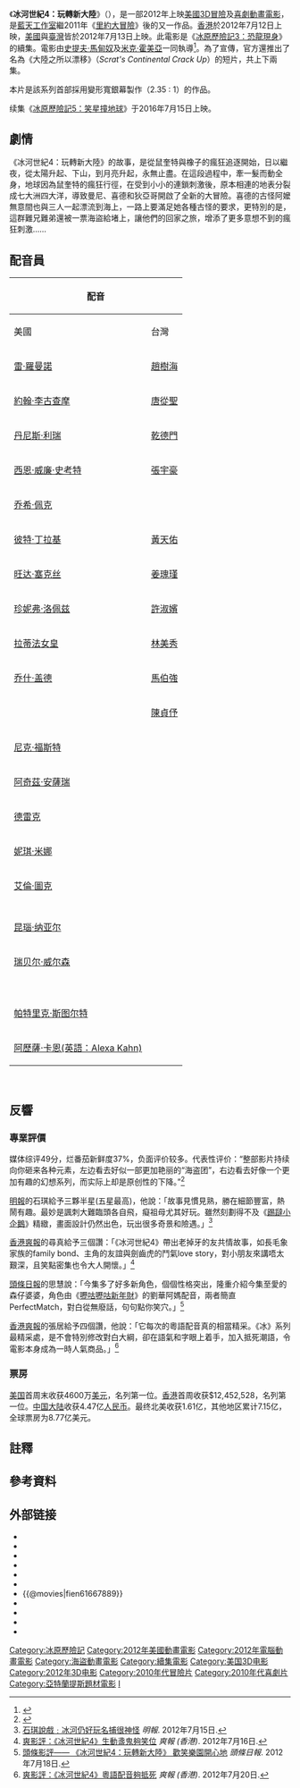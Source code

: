 {{Overlinked|time=2019-12-24T14:41:38+00:00}}
{{NoteTA
|G1=Movie
|G2=Show
|2=zh-hk:史提夫·馬甸奴;zh-cn:史蒂夫·马蒂诺;zh-tw:史帝夫·馬提諾;
|3=zh-hk:米克·霍美亞;zh-cn:麦克·特米尔;zh-tw:麥克·瑟米爾;
|4=zh-tw:蠻尼; zh-hk:文輝; zh-cn:曼尼;
|5=zh-tw:喜德; zh-hk:森仔; zh-cn:希德;
|6=zh-tw:狄亞哥; zh-hk:大阿哥; zh-cn:迪亚哥;
|7=zh-tw:伊麗; zh-hk:愛莉; zh-cn:艾丽;
|8=zh-tw:可拉鼠; zh-hk:阿鼠; zh-cn:可拉鼠;
|9=zh-tw:愛迪; zh-hk:阿弟; zh-cn:艾迪;
|10=zh-tw:鼠奎特; zh-hk:小叻; zh-cn:鼠奎特;
|11=zh-tw:鼠奎蒂; zh-hk:小叻女; zh-cn:鼠奎蒂;
|12=zh-tw:水蜜桃; zh-hk:蜜桃; zh-cn:水蜜桃
|13=zh-tw:伊森; zh-hk:伊雲; zh-cn:伊森
|14=zh-tw:路易斯; zh-hk:路易仔; zh-cn:路易斯
|15=zh-tw:葛瑞妮; zh-hk:奶奶; zh-cn:葛瑞妮
|16=zh-tw:席拉; zh-hk:舒娜; zh-cn:席拉
|17=zh-tw:史怪特; zh-hk:舍哩兔; zh-cn:史怪特
|18=zh-tw:古普塔; zh-hk:吉必達; zh-cn:古普塔
|19=zh-tw:蕾茲; zh-hk:拉斯; zh-cn:蕾茲
|20=zh-tw:塞拉斯; zh-hk:沙利士; zh-cn:塞拉斯
|21=橡子 => zh-tw:橡實; 
}}
{{Infobox Film
| name           = 冰川时代4
| original_name  = {{lang|en|''Ice Age: Continental Drift''}}
| image          = 冰河世紀4.jpg
| caption        = 電影海报
| director       = [[w:en:Steve_Martino|史提夫·馬甸奴]]<br />[[w:en:Mike_Thurmeier|米克·霍美亞]]
| producer       = [[w:en:Lori_Forte|Lori Forte]]<br />[[w:en:John_C._Donkin|John C. Donkin]]
| writer         =
| screenplay     = [[w:en:Michael_Berg|Michael Berg]]<br />[[w:en:Jason_Fuchs|Jason Fuchs]] 
| starring       = [[雷·羅曼諾|雷·羅曼諾]]<br />[[皇后·拉蒂法|皇后·拉蒂法]]<br />[[丹尼斯·黎瑞|丹尼斯·黎瑞]]<br />[[約翰·李昆薩默|約翰·李昆薩默]]<br />[[西恩·威廉·史考特|西恩·威廉·史考特]]<br />[[喬希·佩克|喬希·佩克]]<br />[[珍妮佛·羅培茲|珍妮佛·羅培茲]]<br />[[汪黛·塞克絲|汪黛·塞克絲]]<br />[[喬許·蓋德|喬許·蓋德]]<br />[[彼得·汀克萊傑|彼得·汀克萊傑]]<br />[[琪琪·帕瑪|琪琪·帕瑪]]<br />[[德雷克|德雷克]]<br />[[妮姬·米娜|妮姬·米娜]]<br />[[克里斯·威巨|克里斯·威巨]]
| music          = [[w:en:John_Powell|John Powell]]
| cinematography = [[w:en:Renato_Falcão|Renato Falcão]]
| editing        = [[w:en:James_Palumbo|James Palumbo]]<br />[[w:en:David_Ian_Salter|David Ian Salter]]
| studio         = [[藍天工作室|藍天工作室]]
| distributor    = [[二十世紀福斯|二十世紀福斯]]
| released      = {{Film date|2012|7|12|香港、新加坡|2012|7|13|美國、臺灣|2012|7|27|中國大陸}} 
| runtime       = 94分鐘
| country       = {{USA}}
| language      = [[英語|英語]]
| budget        = 9500万美元
| gross         = 8.77億美元<ref name="bom2">{{cite web|title=Ice Age: Continental Drift (2012)|url=http://www.boxofficemojo.com/movies/?id=iceage4.htm|publisher=Box Office Mojo|accessdate=2012-08-01|archive-date=2016-10-18|archive-url=https://web.archive.org/web/20161018200610/http://www.boxofficemojo.com/movies/?id=iceage4.htm|dead-url=no}}</ref>
| website       = 
| preceded_by   = 《[[冰原歷險記3：恐龍現身|冰原歷險記3：恐龍現身]]》
| followed_by   = 《[[冰原歷險記：笑星撞地球|冰原歷險記：笑星撞地球]]》
| cn_name       = 冰川时代4
| tw_name       = 冰原歷險記4：板塊漂移
| hk_name       = 冰河世紀4：玩轉新大陸
| sg_name       = 冰河世纪4 : 玩转新大陆{{notetag|新加坡曾因循台譯「[http://www.zaobao.com.sg/culture/entertainment/cinema/story20120606-92362 冰原-{}-历险记4：板块漂移]」，而自這集開始片名改從港譯。}}
}}

《'''冰河世紀4：玩轉新大陸'''》（{{lang-en|''Ice Age 4: Continental Drift''}}），是一部2012年上映[[美國|美國]][[3D|3D]][[冒險電影|冒險]]及[[喜劇片|喜劇]][[動畫電影|動畫電影]]，是[[藍天工作室|藍天工作室]]繼2011年《[[里約大冒險|里約大冒險]]》後的又一作品。[[香港|香港]]於2012年7月12日上映，[[美國|美國]]與[[臺灣|臺灣]]皆於2012年7月13日上映。此電影是《[[冰原歷險記3：恐龍現身|冰原歷險記3：恐龍現身]]》的續集。電影由[[w:en:Steve_Martino|史提夫·馬甸奴]]及[[w:en:Mike_Thurmeier|米克·霍美亞]]一同執導<ref name='DIY'>{{citeweb|url=http://www.thisisfakediy.co.uk/articles/film/interview-ice-age-4-directors-michael-thurmeier-steve-martino/|title=Interview: Ice Age 4 Directors Michael Thurmeier & Steve Martino|publisher=DIY by Andrew Jones dated 12 July 2012|accessdate=2012-07-18|archive-date=2012-07-15|archive-url=https://web.archive.org/web/20120715034546/http://www.thisisfakediy.co.uk/articles/film/interview-ice-age-4-directors-michael-thurmeier-steve-martino/|dead-url=no}}</ref>。為了宣傳，官方還推出了名為《大陸之所以漂移》（''Scrat's Continental Crack Up''）的短片，共上下兩集。

本片是該系列首部採用變形寬銀幕製作（2.35 : 1）的作品。

续集《[[冰原歷險記5：笑星撞地球|冰原歷險記5：笑星撞地球]]》于2016年7月15日上映。

== 劇情 ==
《冰河世紀4：玩轉新大陸》的故事，是從鼠奎特與橡子的瘋狂追逐開始，日以繼夜，從太陽升起、下山，到月亮升起，永無止盡。在這段過程中，牽一髮而動全身，地球因為鼠奎特的瘋狂行徑，在受到小小的連鎖刺激後，原本相連的地表分裂成七大洲四大洋，導致曼尼、喜德和狄亞哥開啟了全新的大冒險。喜德的古怪阿嬤無意間也與三人一起漂流到海上，一路上要滿足她各種古怪的要求，更特別的是，這群難兄難弟還被一票海盜給堵上，讓他們的回家之旅，增添了更多意想不到的瘋狂刺激……

== 配音員 ==
{| class="wikitable"
!colspan=4|配音
!rowspan=2|角色
|-
!美國
!台灣
!香港
!大陸
|-
|[[雷·羅曼諾|雷·羅曼諾]]
|[[趙樹海|趙樹海]]
|[[應昌佑|應昌佑]]
|[[劉風|劉風]]
|蠻尼（Manny），[[长毛象|长毛象]]
|-
|[[約翰·李古查摩|約翰·李古查摩]]
|[[唐從聖|唐從聖]]
|[[李璨琛|李璨琛]]
|[[翟巍|翟巍]]
|喜德（Sid），[[巨爪地懶|巨爪地懶]]
|-
|[[丹尼斯·利瑞|丹尼斯·利瑞]]
|[[乾德門|乾德門]]
|[[少爺占|少爺占]]
|[[程玉珠|程玉珠]]
|狄亞哥（Diego），[[斯劍虎|斯劍虎]]
|-
|[[西恩·威廉·史考特|西恩·威廉·史考特]]
|[[張宇豪|張宇豪]]
|
|
|可拉鼠（Crash），[[負鼠|負鼠]]
|-
|[[乔希·佩克|乔希·佩克]]
|
|
|[[刘钦_(配音演员)|刘钦]]
|愛迪（Eddie），[[負鼠|負鼠]]
|-
|[[彼特·丁拉基|彼特·丁拉基]]
|[[黃天佑|黃天佑]]
|
|[[王肖兵|王肖兵]]
|黑心肝船長（Captain Gutt），[[巨猿|巨猿]]
|-
|[[旺达·塞克丝|旺达·塞克丝]]
|[[姜瑰瑾|姜瑰瑾]]
|[[黃文慧|黃文慧]]
|[[俞紅|俞紅]]
|阿嬤（Granny），[[巨爪地懶|巨爪地懶]]
|-
|[[珍妮弗·洛佩兹|珍妮弗·洛佩兹]]
|[[許淑嬪|許淑嬪]]
|
|[[黃鶯_(配音員)|黃鶯]]
|席拉（Shira），[[斯劍虎|斯劍虎]]
|-
|[[拉蒂法女皇|拉蒂法女皇]]
|[[林美秀_(演員)|林美秀]]
|[[官恩娜|官恩娜]]
|[[狄菲菲|狄菲菲]]
|伊麗（Ellie），[[長毛象|長毛象]]
|-
|[[乔什·盖德|乔什·盖德]]
|[[馬伯強_(配音員)|馬伯強]]
|
|[[吳磊_(配音員)|吳磊]]
|路易斯（Louis），[[鼴科|鼴鼠]]
|-
|{{link-en|琪琪·帕姆|Keke_Palmer}}
|[[陳貞伃|陳貞伃]]
|
|[[詹佳|詹佳]]
|水蜜桃（Peaches），[[長毛象|長毛象]]
|-
|[[尼克·福斯特|尼克·福斯特]]
|
|
|
|富林（Flynn），[[海象|海象]]
|-
|[[阿茲·安薩里|阿奇茲·安薩瑞]]
|
|
|
|史怪特（Squint），[[古兔|古兔]]
|-
|[[德雷克_(歌手)|德雷克]]
|
|[[Mr.#.E5.B8.83.E5.BF.97.E7.B6.B8|布志纶]]
|
|伊森（Ethan），[[长毛象|长毛象]]
|-
|[[妮琪·米娜|妮琪·米娜]]
|
|
|
|史黛菲（Steffie），[[长毛象|长毛象]]
|-
|[[阿蘭·圖代克|艾倫·圖克]]
|
|
|
|米爾頓（Milton），[[巨爪地懶|巨爪地懶]]
|-
|{{link-en|艾斯特·迪恩|Ester_Dean}}
|
|
|
|樹懶海妖（Sloth Siren），海妖
|-
|{{link-en|艾斯特·迪恩|Ester_Dean}}
|
|
|
|黑心肝船長海妖（Gutt's Siren），海妖
|-
|[[昆瑙·纳亚尔|昆瑙·纳亚尔]]
|
|
|
|古普塔（Gupta）,{{link-en|孟加拉獾|Chamitataxus}}
|-
|[[瑞贝尔·威尔森|瑞贝尔·威尔森]]
|
|
|
|蕾茲（Raz），[[巨型短面袋鼠|巨型短面袋鼠]]
|-
|{{link-en|艾迪·皮林·索提洛|Eddie_"Piolín"_Sotelo}}
|
|
|
|弗朗格斯叔叔（Uncle Fungus），[[巨爪地懶|巨爪地懶]]
|-
|{{link-en|樂樂·貝哈爾|Joy_Behar}}
|
|
|
|爾妮絲（Eunice），[[巨爪地懶|巨爪地懶]]
|-
|{{link-en|阿蘭·喬巴特|Alain_Chabat}}
|
|
|
|塞拉斯（Silas），[[藍腳鰹鳥|藍腳鰹鳥]]
|-
|{{link-en|海瑟·莫里斯|Heather_Morris}}
|
|
|
|凱蒂（Katie），[[长毛象|长毛象]]
|-
|{{link-en|克里斯·維吉|Chris_Wedge}}
|
|
|[[吳磊_(配音員)|吳磊]]
|鼠奎特（Scrat），斯劍松鼠
|-
|[[帕特里克·斯图尔特|帕特里克·斯图尔特]]
|
|
|
|阿里斯瓜特（Ariscratle），斯劍松鼠
|-
|[[阿歷薩·卡恩(Alexa_Kahn)|阿歷薩·卡恩(英語：Alexa Kahn)]] 
|
|
|
|海瑞克斯（Hyrax），[[蹄兔|蹄兔]]，像倉鼠一樣的小動物
|}
<br />

==反響==

=== 專業評價 ===
媒体综评49分，烂番茄新鲜度37%，负面评价较多。代表性评价：“整部影片持续向你砸来各种元素，左边看去好似一部更加艳丽的“海盗团”，右边看去好像一个更加有趣的幻想系列，而实际上却是原创性的下降。”<ref>{{cite web |url=http://ent.sina.com.cn/m/f/2012-07-16/ba3686110.shtml |language= |title=新片《冰川时代4》《不义之财》《再见皇后》 |publisher=新浪娱乐 |date=2012年7月16日 |accessdate= |archive-date=2016-03-04 |archive-url=https://web.archive.org/web/20160304205825/http://ent.sina.com.cn/m/f/2012-07-16/ba3686110.shtml |dead-url=no }}</ref>

[[明報|明報]]的石琪給予三夥半星(五星最高)，他說：「故事見慣見熟，勝在細節豐富，熱鬧有趣。最妙是諷刺大難臨頭各自飛，癡祖母尤其好玩。雖然刻劃得不及《[[踢躂小企鵝|踢躂小企鵝]]》精緻，畫面設計仍然出色，玩出很多奇景和險遇。」<ref>[http://ol.mingpao.com/cfm/star20.cfm?File=20120715/sae03/myb1.txt 石琪說戲﹕冰河仍好玩名捕很神怪] {{Wayback|url=http://ol.mingpao.com/cfm/star20.cfm?File=20120715%2Fsae03%2Fmyb1.txt |date=20181210213250 }} ''明報''. 2012年7月15日.</ref>

[[爽報_(香港)|香港爽報]]的尋真給予三個讚：「《冰河世紀4》帶出老掉牙的友共情故事，如長毛象家族的family bond、主角的友誼與劍齒虎的鬥氣love story，對小朋友來講唔太艱深，且笑點密集也令大人開懷。」<ref>[http://www.sharpdaily.hk/article/entertain/20120716/112030 爽影評：《冰河世紀4》生動盞鬼夠笑位]{{Dead link|date=2020年2月 |bot=InternetArchiveBot |fix-attempted=yes }} ''爽報 (香港)''. 2012年7月16日.</ref>

[[頭條日報|頭條日報]]的思慧說：「今集多了好多新角色，個個性格突出，隆重介紹今集至愛的森仔婆婆，角色由《[[嚦咕嚦咕新年財|嚦咕嚦咕新年財]]》的劉華阿媽配音，兩者簡直PerfectMatch，對白從無廢話，句句點你笑穴。」<ref>[http://news.hkheadline.com/dailynews/headline_news_detail_columnist.asp?id=199169&section_name=wtt&kw=283 頭條影評—— 《冰河世紀4：玩轉新大陸》 歡笑樂園開心地] ''頭條日報''. 2012年7月18日.</ref>

[[爽報_(香港)|香港爽報]]的張居給予四個讚，他說：「它每次的粵語配音真的相當精采。《冰》系列最精采處，是不會特別修改對白大綱，卻在語氣和字眼上着手，加入抵死潮語，令電影本身成為一時人氣商品。」<ref>[http://www.sharpdaily.hk/article/entertain/20120720/113969/%E7%88%BD%E5%BD%B1%E8%A9%95-%E5%86%B0%E6%B2%B3%E4%B8%96%E7%B4%804-%E7%B2%B5%E8%AA%9E%E9%85%8D%E9%9F%B3%E5%A4%A0%E6%8A%B5%E6%AD%BB 爽影評：《冰河世紀4》粵語配音夠抵死] {{Wayback|url=http://www.sharpdaily.hk/article/entertain/20120720/113969/%E7%88%BD%E5%BD%B1%E8%A9%95-%E5%86%B0%E6%B2%B3%E4%B8%96%E7%B4%804-%E7%B2%B5%E8%AA%9E%E9%85%8D%E9%9F%B3%E5%A4%A0%E6%8A%B5%E6%AD%BB |date=20120724214221 }} ''爽報 (香港)''. 2012年7月20日.</ref>

=== 票房 ===
[[美国|美国]]首周末收获4600万[[美元|美元]]，名列第一位。[[香港|香港]]首周收获$12,452,528，名列第一位。[[中国大陆|中国大陆]]收获4.47亿[[人民币|人民币]]。最终北美收获1.61亿，其他地区累计7.15亿，全球票房为8.77亿美元。

{{start box}}
{{succession prize box|《[[超凡蜘蛛侠|超凡蜘蛛侠]]》|《[[蝙蝠侠：黑暗骑士崛起|蝙蝠侠：黑暗骑士崛起]]》|{{flagicon|USA}}[[2012年美國週末票房冠軍|2012年美國週末票房冠軍]]|第28周}}
{{succession prize box|《[[超凡蜘蛛侠|超凡蜘蛛侠]]》|《[[蝙蝠侠：黑暗骑士崛起|蝙蝠侠：黑暗骑士崛起]]》|{{flagicon|HKG}}[[2012年香港一週票房冠軍|2012年香港一週票房冠軍]]|第28週<small>（7月9日—7月15日）</small>}}
{{succession prize box|《[[四大名捕_(电影)|四大名捕]]》| 《[[聽風者|聽風者]]》 |{{flagicon|CHN}}[[2012年中国内地一周票房冠军|2012年中国内地一周票房冠军]]|第30周<br>第31周}}
{{end box}}

== 註釋 ==
<!--{{Div col|cols=2}}-->
{{notefoot}}
<!--{{Div col end}}-->

== 參考資料 ==
{{reflist|2}}

== 外部链接 ==
* {{IMDb title|1667889}}
* {{bcdb title|120579}}
* {{Rotten-tomatoes|ice_age_continental_drift_3d}}
* {{Metacritic film|ice-age-continental-drift}}
* {{mojo title|iceage4}}
* {{amg movie|516738}}
* {{@movies|fien61667889}}
* {{yahoomovie id|4214}}
* {{Yahoo-movie-hk title|18042}}
* {{Mtime|133743}}
* {{豆瓣|4914468}}
{{冰河世紀}}
{{藍天工作室}}
{{DEFAULTSORT:Ice Age 4}}
{{Portal bar|美國|電影|動漫}}
[[Category:冰原歷險記|Category:冰原歷險記]]
[[Category:2012年美國動畫電影|Category:2012年美國動畫電影]]
[[Category:2012年電腦動畫電影|Category:2012年電腦動畫電影]]
[[Category:海盜動畫電影|Category:海盜動畫電影]]
[[Category:續集電影|Category:續集電影]]
[[Category:美国3D电影|Category:美国3D电影]]
[[Category:2012年3D电影|Category:2012年3D电影]]
[[Category:2010年代冒險片|Category:2010年代冒險片]]
[[Category:2010年代喜劇片|Category:2010年代喜劇片]]
[[Category:亞特蘭提斯題材電影|Category:亞特蘭提斯題材電影]]
[[Category:藍天工作室動畫電影|I]]